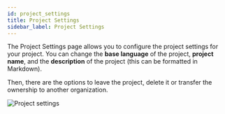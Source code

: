 ---
id: project_settings
title: Project Settings
sidebar_label: Project Settings
---

The Project Settings page allows you to configure the project settings for your project.
You can change the **base language** of the project, **project name**, and the **description** of the project (this can be formatted in Markdown).

Then, there are the options to leave the project, delete it or transfer the ownership to another organization.

![Project settings](/img/docs/platform/project_settings.png)